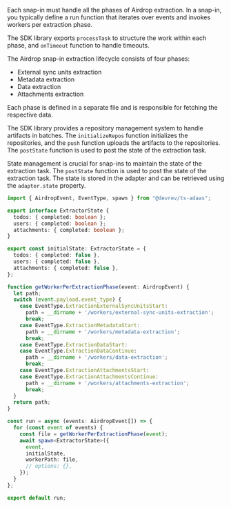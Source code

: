 Each snap-in must handle all the phases of Airdrop extraction. In a snap-in, you typically define a run
function that iterates over events and invokes workers per extraction phase.

The SDK library exports `processTask` to structure the work within each phase, and `onTimeout` function
to handle timeouts.

The Airdrop snap-in extraction lifecycle consists of four phases: 
* External sync units extraction
* Metadata extraction
* Data extraction  
* Attachments extraction

Each phase is defined in a separate file and is responsible for fetching the respective data.

The SDK library provides a repository management system to handle artifacts in batches.
The `initializeRepos` function initializes the repositories, and the `push` function uploads the
artifacts to the repositories. The `postState` function is used to post the state of the extraction task.

State management is crucial for snap-ins to maintain the state of the extraction task.
The `postState` function is used to post the state of the extraction task.
The state is stored in the adapter and can be retrieved using the `adapter.state` property.

```typescript
import { AirdropEvent, EventType, spawn } from "@devrev/ts-adaas";

export interface ExtractorState {
  todos: { completed: boolean };
  users: { completed: boolean };
  attachments: { completed: boolean };
}

export const initialState: ExtractorState = {
  todos: { completed: false },
  users: { completed: false },
  attachments: { completed: false },
};

function getWorkerPerExtractionPhase(event: AirdropEvent) {
  let path;
  switch (event.payload.event_type) {
    case EventType.ExtractionExternalSyncUnitsStart:
      path = __dirname + '/workers/external-sync-units-extraction';
      break;
    case EventType.ExtractionMetadataStart:
      path = __dirname + '/workers/metadata-extraction';
      break;
    case EventType.ExtractionDataStart:
    case EventType.ExtractionDataContinue:
      path = __dirname + '/workers/data-extraction';
      break;
    case EventType.ExtractionAttachmentsStart:
    case EventType.ExtractionAttachmentsContinue:
      path = __dirname + '/workers/attachments-extraction';
      break;
  }
  return path;
}

const run = async (events: AirdropEvent[]) => {
  for (const event of events) {
    const file = getWorkerPerExtractionPhase(event);
    await spawn<ExtractorState>({
      event,
      initialState,
      workerPath: file,
      // options: {},
    });
  }
};

export default run;
```
